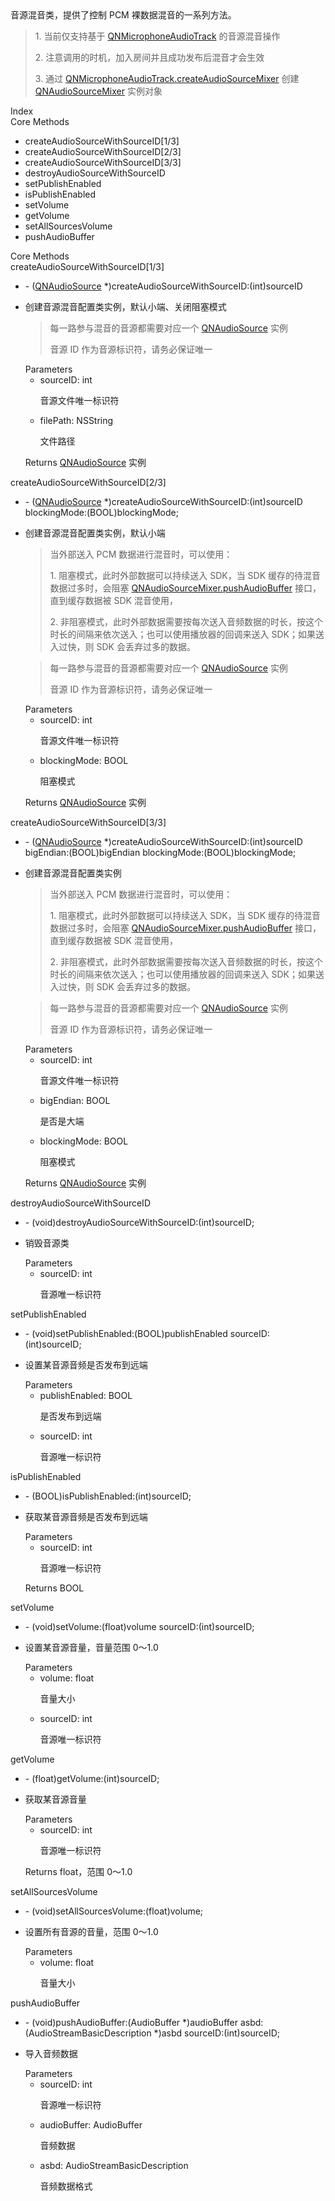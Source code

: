 <link rel="stylesheet" type="text/css" href="https://docs.qnsdk.com/styles/doc-v4-api.css" />
<div class="rtc-doc rtc-doc-page" id="rtc-doc">
<section class="rtc-doc-panel rtc-doc-describe rtc-doc-note">
                音源混音类，提供了控制 PCM 裸数据混音的一系列方法。</section>
            <section class="rtc-doc-panel rtc-doc-describe-note">
        <blockquote>
        <p>1. 当前仅支持基于 <a href='8855/QNMicrophoneAudioTrack-iOS'>QNMicrophoneAudioTrack</a> 的音源混音操作</p>
        <p>2. 注意调用的时机，加入房间并且成功发布后混音才会生效</p>
        <p>3. 通过 <a href='8855/QNMicrophoneAudioTrack-iOS#createAudioSourceMixer'>QNMicrophoneAudioTrack.createAudioSourceMixer</a> 创建 <a href='12270/QNAudioSourceMixer-iOS'>QNAudioSourceMixer</a> 实例对象</p>
        </blockquote>
    </section>
    <div class="rtc-doc-page-wrap">Index</div>
<section class="rtc-doc-panel">
        <div class="rtc-doc-page-title">Core Methods</div>
        <ul class="rtc-doc-catalogue">
                <li><a onClick='document.location.replace(`${document.location.protocol}//${document.location.host}${document.location.pathname}${document.location.search}#createAudioSourceWithSourceID[1/3]`)'>createAudioSourceWithSourceID[1/3]</a></li>
                <li><a onClick='document.location.replace(`${document.location.protocol}//${document.location.host}${document.location.pathname}${document.location.search}#createAudioSourceWithSourceID[2/3]`)'>createAudioSourceWithSourceID[2/3]</a></li>
                <li><a onClick='document.location.replace(`${document.location.protocol}//${document.location.host}${document.location.pathname}${document.location.search}#createAudioSourceWithSourceID[3/3]`)'>createAudioSourceWithSourceID[3/3]</a></li>
                <li><a onClick='document.location.replace(`${document.location.protocol}//${document.location.host}${document.location.pathname}${document.location.search}#destroyAudioSourceWithSourceID`)'>destroyAudioSourceWithSourceID</a></li>
                <li><a onClick='document.location.replace(`${document.location.protocol}//${document.location.host}${document.location.pathname}${document.location.search}#setPublishEnabled`)'>setPublishEnabled</a></li>
                <li><a onClick='document.location.replace(`${document.location.protocol}//${document.location.host}${document.location.pathname}${document.location.search}#isPublishEnabled`)'>isPublishEnabled</a></li>
                <li><a onClick='document.location.replace(`${document.location.protocol}//${document.location.host}${document.location.pathname}${document.location.search}#setVolume`)'>setVolume</a></li>
                <li><a onClick='document.location.replace(`${document.location.protocol}//${document.location.host}${document.location.pathname}${document.location.search}#getVolume`)'>getVolume</a></li>
                <li><a onClick='document.location.replace(`${document.location.protocol}//${document.location.host}${document.location.pathname}${document.location.search}#setAllSourcesVolume`)'>setAllSourcesVolume</a></li>
                <li><a onClick='document.location.replace(`${document.location.protocol}//${document.location.host}${document.location.pathname}${document.location.search}#pushAudioBuffer`)'>pushAudioBuffer</a></li>
        </ul>
</section>
<div class="rtc-doc-page-wrap">Core Methods</div>
<section class="rtc-doc-panel">
<div class="rtc-doc-page-title rtc-doc-antor" id="createAudioSourceWithSourceID[1/3]">
createAudioSourceWithSourceID[1/3]</div>
<ul class="rtc-doc-page-container">
        <li class="rtc-doc-sign-signature">- (<a href='12273/QNAudioSource-iOS'>QNAudioSource</a> *)createAudioSourceWithSourceID:(int)sourceID</li>
    </li>
<li class="rtc-doc-page-description">
    <div class="rtc-doc-desc-wrap">
        <p>创建音源混音配置类实例，默认小端、关闭阻塞模式</p>
    </div>
<section class="rtc-doc-panel rtc-doc-describe-note">
    <blockquote class="blockquote-warning">
    <p>每一路参与混音的音源都需要对应一个 <a href='12273/QNAudioSource-iOS'>QNAudioSource</a> 实例</p>
    <p>音源 ID 作为音源标识符，请务必保证唯一</p>
    </blockquote>
</section>
<div class="rtc-doc-parameters-title">Parameters</div>
<ul class="rtc-doc-parameters">
    <li>
        <div>
            sourceID: int
        </div>
                <p>音源文件唯一标识符</p>
    </li>
    <li>
        <div>
            filePath: NSString
        </div>
                <p>文件路径</p>
    </li>
</ul>
    <div class="rtc-doc-returns-title">Returns <span><a href='12273/QNAudioSource-iOS'>QNAudioSource</a> 实例</span></div>
</li>
</ul>
</section>
<section class="rtc-doc-panel">
<div class="rtc-doc-page-title rtc-doc-antor" id="createAudioSourceWithSourceID[2/3]">
createAudioSourceWithSourceID[2/3]</div>
<ul class="rtc-doc-page-container">
        <li class="rtc-doc-sign-signature">- (<a href='12273/QNAudioSource-iOS'>QNAudioSource</a> *)createAudioSourceWithSourceID:(int)sourceID blockingMode:(BOOL)blockingMode;</li>
    </li>
<li class="rtc-doc-page-description">
    <div class="rtc-doc-desc-wrap">
        <p>创建音源混音配置类实例，默认小端</p>
    </div>
    <section class="rtc-doc-panel rtc-doc-describe-note">
        <blockquote>
        <p>当外部送入 PCM 数据进行混音时，可以使用：</p>
        <p>1. 阻塞模式，此时外部数据可以持续送入 SDK，当 SDK 缓存的待混音数据过多时，会阻塞 <a href='12270/QNAudioSourceMixer-iOS#pushAudioBuffer'>QNAudioSourceMixer.pushAudioBuffer</a> 接口，直到缓存数据被 SDK 混音使用，</p>
        <p>2. 非阻塞模式，此时外部数据需要按每次送入音频数据的时长，按这个时长的间隔来依次送入；也可以使用播放器的回调来送入 SDK；如果送入过快，则 SDK 会丢弃过多的数据。</p>
        </blockquote>
    </section>
<section class="rtc-doc-panel rtc-doc-describe-note">
    <blockquote class="blockquote-warning">
    <p>每一路参与混音的音源都需要对应一个 <a href='12273/QNAudioSource-iOS'>QNAudioSource</a> 实例</p>
    <p>音源 ID 作为音源标识符，请务必保证唯一</p>
    </blockquote>
</section>
<div class="rtc-doc-parameters-title">Parameters</div>
<ul class="rtc-doc-parameters">
    <li>
        <div>
            sourceID: int
        </div>
                <p>音源文件唯一标识符</p>
    </li>
    <li>
        <div>
            blockingMode: BOOL
        </div>
                <p>阻塞模式</p>
    </li>
</ul>
    <div class="rtc-doc-returns-title">Returns <span><a href='12273/QNAudioSource-iOS'>QNAudioSource</a> 实例</span></div>
</li>
</ul>
</section>
<section class="rtc-doc-panel">
<div class="rtc-doc-page-title rtc-doc-antor" id="createAudioSourceWithSourceID[3/3]">
createAudioSourceWithSourceID[3/3]</div>
<ul class="rtc-doc-page-container">
        <li class="rtc-doc-sign-signature">- (<a href='12273/QNAudioSource-iOS'>QNAudioSource</a> *)createAudioSourceWithSourceID:(int)sourceID  bigEndian:(BOOL)bigEndian blockingMode:(BOOL)blockingMode;</li>
    </li>
<li class="rtc-doc-page-description">
    <div class="rtc-doc-desc-wrap">
        <p>创建音源混音配置类实例</p>
    </div>
    <section class="rtc-doc-panel rtc-doc-describe-note">
        <blockquote>
        <p>当外部送入 PCM 数据进行混音时，可以使用：</p>
        <p>1. 阻塞模式，此时外部数据可以持续送入 SDK，当 SDK 缓存的待混音数据过多时，会阻塞 <a href='12270/QNAudioSourceMixer-iOS#pushAudioBuffer'>QNAudioSourceMixer.pushAudioBuffer</a> 接口，直到缓存数据被 SDK 混音使用，</p>
        <p>2. 非阻塞模式，此时外部数据需要按每次送入音频数据的时长，按这个时长的间隔来依次送入；也可以使用播放器的回调来送入 SDK；如果送入过快，则 SDK 会丢弃过多的数据。</p>
        </blockquote>
    </section>
<section class="rtc-doc-panel rtc-doc-describe-note">
    <blockquote class="blockquote-warning">
    <p>每一路参与混音的音源都需要对应一个 <a href='12273/QNAudioSource-iOS'>QNAudioSource</a> 实例</p>
    <p>音源 ID 作为音源标识符，请务必保证唯一</p>
    </blockquote>
</section>
<div class="rtc-doc-parameters-title">Parameters</div>
<ul class="rtc-doc-parameters">
    <li>
        <div>
            sourceID: int
        </div>
                <p>音源文件唯一标识符</p>
    </li>
    <li>
        <div>
            bigEndian: BOOL
        </div>
                <p>是否是大端</p>
    </li>
    <li>
        <div>
            blockingMode: BOOL
        </div>
                <p>阻塞模式</p>
    </li>
</ul>
    <div class="rtc-doc-returns-title">Returns <span><a href='12273/QNAudioSource-iOS'>QNAudioSource</a> 实例</span></div>
</li>
</ul>
</section>
<section class="rtc-doc-panel">
<div class="rtc-doc-page-title rtc-doc-antor" id="destroyAudioSourceWithSourceID">
destroyAudioSourceWithSourceID</div>
<ul class="rtc-doc-page-container">
        <li class="rtc-doc-sign-signature">- (void)destroyAudioSourceWithSourceID:(int)sourceID;</li>
    </li>
<li class="rtc-doc-page-description">
    <div class="rtc-doc-desc-wrap">
        <p>销毁音源类</p>
    </div>
<div class="rtc-doc-parameters-title">Parameters</div>
<ul class="rtc-doc-parameters">
    <li>
        <div>
            sourceID: int
        </div>
                <p>音源唯一标识符</p>
    </li>
</ul>
</li>
</ul>
</section>
<section class="rtc-doc-panel">
<div class="rtc-doc-page-title rtc-doc-antor" id="setPublishEnabled">
setPublishEnabled</div>
<ul class="rtc-doc-page-container">
        <li class="rtc-doc-sign-signature">- (void)setPublishEnabled:(BOOL)publishEnabled sourceID:(int)sourceID;</li>
    </li>
<li class="rtc-doc-page-description">
    <div class="rtc-doc-desc-wrap">
        <p>设置某音源音频是否发布到远端</p>
    </div>
<div class="rtc-doc-parameters-title">Parameters</div>
<ul class="rtc-doc-parameters">
    <li>
        <div>
            publishEnabled: BOOL
        </div>
                <p>是否发布到远端</p>
    </li>
    <li>
        <div>
            sourceID: int
        </div>
                <p>音源唯一标识符</p>
    </li>
</ul>
</li>
</ul>
</section>
<section class="rtc-doc-panel">
<div class="rtc-doc-page-title rtc-doc-antor" id="isPublishEnabled">
isPublishEnabled</div>
<ul class="rtc-doc-page-container">
        <li class="rtc-doc-sign-signature">- (BOOL)isPublishEnabled:(int)sourceID;</li>
    </li>
<li class="rtc-doc-page-description">
    <div class="rtc-doc-desc-wrap">
        <p>获取某音源音频是否发布到远端</p>
    </div>
<div class="rtc-doc-parameters-title">Parameters</div>
<ul class="rtc-doc-parameters">
    <li>
        <div>
            sourceID: int
        </div>
                <p>音源唯一标识符</p>
    </li>
</ul>
    <div class="rtc-doc-returns-title">Returns <span>BOOL</span></div>
</li>
</ul>
</section>
<section class="rtc-doc-panel">
<div class="rtc-doc-page-title rtc-doc-antor" id="setVolume">
setVolume</div>
<ul class="rtc-doc-page-container">
        <li class="rtc-doc-sign-signature">- (void)setVolume:(float)volume sourceID:(int)sourceID;</li>
    </li>
<li class="rtc-doc-page-description">
    <div class="rtc-doc-desc-wrap">
        <p>设置某音源音量，音量范围 0～1.0</p>
    </div>
<div class="rtc-doc-parameters-title">Parameters</div>
<ul class="rtc-doc-parameters">
    <li>
        <div>
            volume: float
        </div>
                <p>音量大小</p>
    </li>
    <li>
        <div>
            sourceID: int
        </div>
                <p>音源唯一标识符</p>
    </li>
</ul>
</li>
</ul>
</section>
<section class="rtc-doc-panel">
<div class="rtc-doc-page-title rtc-doc-antor" id="getVolume">
getVolume</div>
<ul class="rtc-doc-page-container">
        <li class="rtc-doc-sign-signature">- (float)getVolume:(int)sourceID;</li>
    </li>
<li class="rtc-doc-page-description">
    <div class="rtc-doc-desc-wrap">
        <p>获取某音源音量</p>
    </div>
<div class="rtc-doc-parameters-title">Parameters</div>
<ul class="rtc-doc-parameters">
    <li>
        <div>
            sourceID: int
        </div>
                <p>音源唯一标识符</p>
    </li>
</ul>
    <div class="rtc-doc-returns-title">Returns <span>float，范围 0～1.0</span></div>
</li>
</ul>
</section>
<section class="rtc-doc-panel">
<div class="rtc-doc-page-title rtc-doc-antor" id="setAllSourcesVolume">
setAllSourcesVolume</div>
<ul class="rtc-doc-page-container">
        <li class="rtc-doc-sign-signature">- (void)setAllSourcesVolume:(float)volume;</li>
    </li>
<li class="rtc-doc-page-description">
    <div class="rtc-doc-desc-wrap">
        <p>设置所有音源的音量，范围 0～1.0</p>
    </div>
<div class="rtc-doc-parameters-title">Parameters</div>
<ul class="rtc-doc-parameters">
    <li>
        <div>
            volume: float
        </div>
                <p>音量大小</p>
    </li>
</ul>
</li>
</ul>
</section>
<section class="rtc-doc-panel">
<div class="rtc-doc-page-title rtc-doc-antor" id="pushAudioBuffer">
pushAudioBuffer</div>
<ul class="rtc-doc-page-container">
        <li class="rtc-doc-sign-signature">- (void)pushAudioBuffer:(AudioBuffer *)audioBuffer asbd:(AudioStreamBasicDescription *)asbd sourceID:(int)sourceID;</li>
    </li>
<li class="rtc-doc-page-description">
    <div class="rtc-doc-desc-wrap">
        <p>导入音频数据</p>
    </div>
<div class="rtc-doc-parameters-title">Parameters</div>
<ul class="rtc-doc-parameters">
    <li>
        <div>
            sourceID: int
        </div>
                <p>音源唯一标识符</p>
    </li>
    <li>
        <div>
            audioBuffer: AudioBuffer
        </div>
                <p>音频数据</p>
    </li>
    <li>
        <div>
            asbd: AudioStreamBasicDescription
        </div>
                <p>音频数据格式</p>
    </li>
</ul>
</li>
</ul>
</section>
</div>


